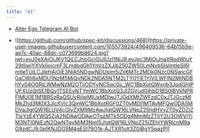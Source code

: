```yaml
---
title: "AI"
---
```


- [Alter Ego Telegram AI Bot](https://github.com/littlesound/alterego?tab=readme-ov-file)

- ![https://github.com/github/spec-kit/discussions/468](https://private-user-images.githubusercontent.com/105573924/496409536-64b15b5e-ae7c-40ac-88dc-c073699b8624.jpg?jwt=eyJ0eXAiOiJKV1QiLCJhbGciOiJIUzI1NiJ9.eyJpc3MiOiJnaXRodWIuY29tIiwiYXVkIjoicmF3LmdpdGh1YnVzZXJjb250ZW50LmNvbSIsImtleSI6ImtleTUiLCJleHAiOjE3NjA5NDgwNDUsIm5iZiI6MTc2MDk0Nzc0NSwicGF0aCI6Ii8xMDU1NzM5MjQvNDk2NDA5NTM2LTY0YjE1YjVlLWFlN2MtNDBhYy04OGRjLWMwNzM2OTliODYyNC5qcGc_WC1BbXotQWxnb3JpdGhtPUFXUzQtSE1BQy1TSEEyNTYmWC1BbXotQ3JlZGVudGlhbD1BS0lBVkNPRFlMU0E1M1BRSzRaQSUyRjIwMjUxMDIwJTJGdXMtZWFzdC0xJTJGczMlMkZhd3M0X3JlcXVlc3QmWC1BbXotRGF0ZT0yMDI1MTAyMFQwODA5MDVaJlgtQW16LUV4cGlyZXM9MzAwJlgtQW16LVNpZ25hdHVyZT0yZDZiZTIxYzE4YWQ5ZjA2NDAwODAwOTgzMTk5ODg4MmMzZTliY2U3OWViYjM3NTI0NjEzN2QwNTgyMjM3NmI5JlgtQW16LVNpZ25lZEhlYWRlcnM9aG9zdCJ9.0pIKNJDG5M4gESl79O1k-AJTXR1uIt3Z0iBgY5pazPI)
